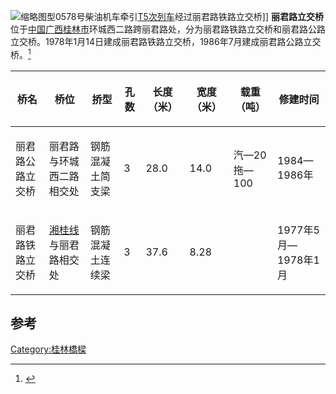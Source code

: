 [[File:China_Railways_DF4D_0578_20110717.JPG|缩略图]]型0578号柴油机车牵引[[T5次列车|T5次列车]]经过丽君路铁路立交桥]]
'''丽君路立交桥'''位于[[中国|中国]][[广西|广西]][[桂林市|桂林市]]环城西二路跨丽君路处，分为丽君路铁路立交桥和丽君路公路立交桥。1978年1月14日建成丽君路铁路立交桥，1986年7月建成丽君路公路立交桥。<ref>{{Cite web |url=http://www.gxdqw.com/bin/mse.exe?seachword=&K=b&A=12&rec=116&run=13 |title=《桂林市志·市政建设志·第二章 市政工程·第二节 桥梁、隧道》 |accessdate=2013-04-05 |archive-date=2013-12-21 |archive-url=https://web.archive.org/web/20131221022941/http://www.gxdqw.com/bin/mse.exe?seachword=&K=b&A=12&rec=116&run=13 |dead-url=no }}</ref>

{| class="wikitable"
|-
! 桥名 !! 桥位 !! 挢型 !! 孔数 !! 长度（米） !! 宽度（米） !! 载重（吨） !! 修建时间
|-
| 丽君路公路立交桥 || 丽君路与环城西二路相交处 || 钢筋混凝土简支梁 || 3 || 28.0 || 14.0 || 汽—20<br>拖—100 || 1984—1986年
|-
| 丽君路铁路立交桥 || [[湘桂线|湘桂线]]与丽君路相交处 || 钢筋混凝土连续梁 || 3 || 37.6 || 8.28 ||   || 1977年5月—1978年1月
|}

== 参考 ==
{{reflist}}

{{桂林桥梁}}

[[Category:桂林橋樑|Category:桂林橋樑]]